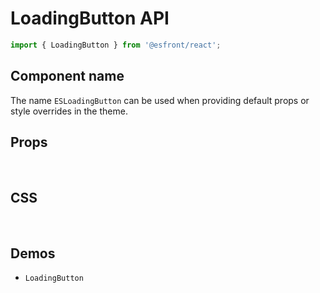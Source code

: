 
<Meta title="Components API/LoadingButton" />

# LoadingButton API

```js
import { LoadingButton } from '@esfront/react';
```

## Component name

The name `ESLoadingButton` can be used when providing default props or style overrides in the theme.

## Props

<TableInterface name="LoadingButtonProps" variant="props" />

<br />

## CSS

<TableInterface name="LoadingButtonClasses" variant="css" />

<br />

## Demos

<ul>
  <li>
    <LinkTo kind="components-LoadingButton" story="demo">
      <code>LoadingButton</code>
    </LinkTo>
  </li>
</ul>
